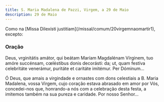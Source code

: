 ```yaml
---
title: S. Maria Madalena de Pazzi, Virgem, a 29 de Maio
description: 29 de Maio
---
```


<aside>
  Como na [Missa Dilexísti justitiam](/missal/comum/20virgemnaomartir1),
  excepto:
</aside>

### Oração

<div class="side-by-side not-content">

Deus, vrginitátis amátor, qui beátam Maríam Magdalénam Vírginem, tuo amóre succénsam, cœléstibus donis decorásti: da; ut, quam festíva celebritáte venerámur, puritáte et caritáte imitémur. Per Dóminum...

Ó Deus, que amais a virgindade e ornastes com dons celestiais a B. Maria Madalena, vossa Virgem, cujo coração estava abrasado em amor por Vós, concedei-nos que, honrando-a nós com a celebração desta festa, a imitemos também na sua pureza e caridade. Por nosso Senhor...

</div>
